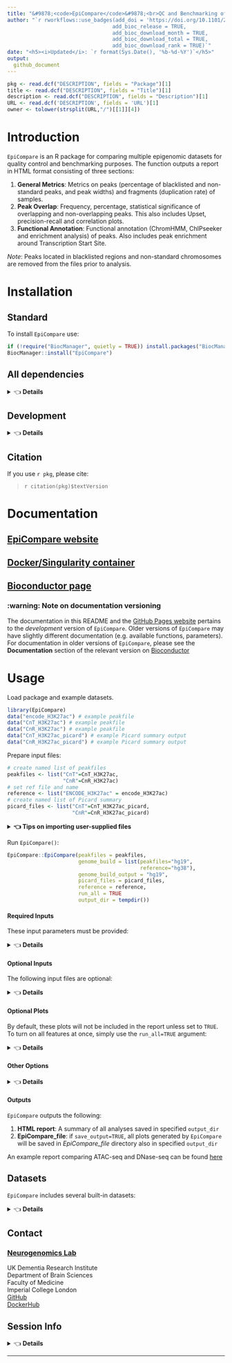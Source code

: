 ```yaml
---
title: "&#9878;<code>EpiCompare</code>&#9878;<br>QC and Benchmarking of Epigenomic Datasets"
author: "`r rworkflows::use_badges(add_doi = 'https://doi.org/10.1101/2022.07.22.501149',
                                  add_bioc_release = TRUE,
                                  add_bioc_download_month = TRUE,
                                  add_bioc_download_total = TRUE,
                                  add_bioc_download_rank = TRUE)`" 
date: "<h5><i>Updated</i>: `r format(Sys.Date(), '%b-%d-%Y')`</h5>"
output: 
  github_document
---
```


```r
pkg <- read.dcf("DESCRIPTION", fields = "Package")[1]
title <- read.dcf("DESCRIPTION", fields = "Title")[1]
description <- read.dcf("DESCRIPTION", fields = "Description")[1]
URL <- read.dcf('DESCRIPTION', fields = 'URL')[1]
owner <- tolower(strsplit(URL,"/")[[1]][4]) 
```


# Introduction

`EpiCompare` is an R package for comparing multiple epigenomic datasets
for quality control and benchmarking purposes. The function outputs a
report in HTML format consisting of three sections:

1.  **General Metrics**: Metrics on peaks (percentage of blacklisted and
    non-standard peaks, and peak widths) and fragments (duplication
    rate) of samples.
2.  **Peak Overlap**: Frequency, percentage, statistical significance of 
    overlapping and non-overlapping peaks. This also includes Upset, 
    precision-recall and correlation plots. 
3.  **Functional Annotation**: Functional annotation (ChromHMM, ChIPseeker
    and enrichment analysis) of peaks. Also includes peak enrichment
    around Transcription Start Site.

*Note*: Peaks located in blacklisted regions and non-standard chromosomes are 
removed from the files prior to analysis. 

# Installation

## Standard

To install `EpiCompare` use:

```r
if (!require("BiocManager", quietly = TRUE)) install.packages("BiocManager")
BiocManager::install("EpiCompare") 
```
## All dependencies

<details>
<summary>&#128072; <strong>Details</strong></summary>

Installing all *Imports* and *Suggests* will allow you to use the full functionality of `EpiCompare` right away, without having to stop and install extra dependencies later on. 

To install these packages as well, use:

```R
BiocManager::install("EpiCompare", dependencies=TRUE) 
```

Note that this will increase installation time, 
but it means that you won't have to worry about installing any R packages
when using functions with certain suggested dependencies

</details>

## Development 

<details>
<summary>&#128072; <strong>Details</strong></summary>
To install the development version of `EpiCompare`, use:

```R
if (!require("remotes")) install.packages("remotes")
remotes::install_github("neurogenomics/EpiCompare")
```
</details>

## Citation
 
If you use ``r pkg``, please cite: 

<!-- Modify this by editing the file: inst/CITATION  -->
> `r citation(pkg)$textVersion`


# Documentation

## [EpiCompare website](https://neurogenomics.github.io/EpiCompare) 
## [Docker/Singularity container](https://neurogenomics.github.io/EpiCompare/articles/docker)  
## [Bioconductor page](https://doi.org/doi:10.18129/B9.bioc.EpiCompare)

### :warning: Note on documentation versioning

The documentation in this README and the [GitHub Pages website](https://neurogenomics.github.io/EpiCompare/)
pertains to the *development* version of `EpiCompare`.
Older versions of `EpiCompare` may have slightly different documentation
(e.g. available functions, parameters). For documentation in older versions of 
`EpiCompare`, please see the **Documentation** section of the relevant
 version on [Bioconductor](https://doi.org/doi:10.18129/B9.bioc.EpiCompare) 
 

# Usage

Load package and example datasets.

```r
library(EpiCompare)
data("encode_H3K27ac") # example peakfile
data("CnT_H3K27ac") # example peakfile
data("CnR_H3K27ac") # example peakfile
data("CnT_H3K27ac_picard") # example Picard summary output
data("CnR_H3K27ac_picard") # example Picard summary output
```

Prepare input files: 

```r
# create named list of peakfiles 
peakfiles <- list("CnT"=CnT_H3K27ac, 
                  "CnR"=CnR_H3K27ac) 
# set ref file and name 
reference <- list("ENCODE_H3K27ac" = encode_H3K27ac) 
# create named list of Picard summary
picard_files <- list("CnT"=CnT_H3K27ac_picard, 
                     "CnR"=CnR_H3K27ac_picard) 
```

<details>
<summary><strong>&#128072; Tips on importing user-supplied files</strong></summary>

`EpiCompare::gather_files` is helpful for identifying and importing 
peak or picard files.
```r
# To import BED files as GRanges object
peakfiles <- EpiCompare::gather_files(dir = "path/to/peaks/", 
                                      type = "peaks.stringent")
# EpiCompare alternatively accepts paths (to BED files) as input 
peakfiles <- list(sample1="/path/to/peaks/file1_peaks.stringent.bed", 
                  sample2="/path/to/peaks/file2_peaks.stringent.bed")
# To import Picard summary output txt file as data frame
picard_files <- EpiCompare::gather_files(dir = "path/to/peaks", 
                                         type = "picard")
```
</details>

Run `EpiCompare()`:

```r
EpiCompare::EpiCompare(peakfiles = peakfiles,
                       genome_build = list(peakfiles="hg19",
                                           reference="hg38"),
                       genome_build_output = "hg19", 
                       picard_files = picard_files,
                       reference = reference,
                       run_all = TRUE
                       output_dir = tempdir())
```

#### Required Inputs

These input parameters must be provided:

<details>
<summary>&#128072; <strong>Details</strong></summary>

-   `peakfiles` : Peakfiles you want to analyse. EpiCompare accepts
    peakfiles as GRanges object and/or as paths to BED files. Files must
    be listed and named using `list()`.
    E.g. `list("name1"=peakfile1, "name2"=peakfile2)`.
-   `genome_build` : A named list indicating the human genome build used to 
    generate each of the following inputs:
    -   `peakfiles` : Genome build for the `peakfiles` input. Assumes genome build
    is the same for each element in the `peakfiles` list.
    -   `reference` : Genome build for the `reference` input.
    -   `blacklist` : Genome build for the `blacklist` input. <br>
    E.g. `genome_build = list(peakfiles="hg38", reference="hg19", blacklist="hg19")`
-   `genome_build_output` Genome build to standardise all inputs to. Liftovers 
    will be performed automatically as needed. Default is "hg19".
-   `blacklist` : Peakfile as GRanges object specifying genomic regions
    that have anomalous and/or unstructured signals independent of the
    cell-line or experiment. For human hg19 and hg38 genome, use
    built-in data `data(hg19_blacklist)` and `data(hg38_blacklist)`
    respectively. For mouse mm10 genome, use built-in data `data(mm10_blacklist)`.
-   `output_dir` : Please specify the path to directory, where all
    `EpiCompare` outputs will be saved.
    
</details>

#### Optional Inputs

The following input files are optional: 

<details>
<summary>&#128072; <strong>Details</strong></summary>

-   `picard_files` : A list of summary metrics output from 
    [Picard](https://broadinstitute.github.io/picard/). *Picard MarkDuplicates* 
    can be used to identify the duplicate reads amongst the alignment. This tool 
    generates a summary output, normally with the ending 
    *.markdup.MarkDuplicates.metrics.txt*. If this input is provided, metrics on 
    fragments (e.g. mapped fragments and duplication rate) will be included 
    in the report. Files must be in data.frame format and listed using `list()` 
    and named using `names()`. To import Picard duplication metrics (.txt file) 
    into R as data frame, use
    `picard <- read.table("/path/to/picard/output", header = TRUE, fill = TRUE)`.
-   `reference` : Reference peak file(s) is used in `stat_plot` and
    `chromHMM_plot`. File must be in `GRanges` object, listed and named
    using `list("reference_name" = GRanges_obect)`. If more than one reference 
    is specified, `EpiCompare` outputs individual reports for each reference.
    However, please note that this can take awhile. 
    
</details>

#### Optional Plots

By default, these plots will not be included in the report unless set to `TRUE`.
To turn on all features at once, simply use the `run_all=TRUE` argument:

<details>
<summary>&#128072; <strong>Details</strong></summary>

-   `upset_plot` : Upset plot of overlapping peaks between samples.
-   `stat_plot` : included only if a `reference` dataset is provided.
    The plot shows statistical significance (p/q-values) of sample peaks
    that are overlapping/non-overlapping with the `reference` dataset.
-   `chromHMM_plot` : ChromHMM annotation of peaks. If a `reference`
    dataset is provided, ChromHMM annotation of overlapping and
    non-overlapping peaks with the `reference` is also included in the
    report.
-   `chipseeker_plot` : ChIPseeker annotation of peaks.
-   `enrichment_plot` : KEGG pathway and GO enrichment analysis of
    peaks.
-   `tss_plot` : Peak frequency around (+/- 3000bp) transcriptional
    start site. Note that it may take awhile to generate this plot for
    large sample sizes.
-   `precision_recall_plot` : Plot showing the precision-recall score across 
    the peak calling stringency thresholds. 
-   `corr_plot` : Plot showing the correlation between the quantiles when the
    genome is binned at a set size. These quantiles are based on the intensity 
    of the peak, dependent on the peak caller used (q-value for MACS2). 

</details>

#### Other Options

<details>
<summary>&#128072; <strong>Details</strong></summary>

-   `chromHMM_annotation` : Cell-line annotation for ChromHMM. Default
    is K562. Options are:
    -   "K562" = K-562 cells
    -   "Gm12878" = Cellosaurus cell-line GM12878
    -   "H1hesc" = H1 Human Embryonic Stem Cell
    -   "Hepg2" = Hep G2 cell
    -   "Hmec" = Human Mammary Epithelial Cell
    -   "Hsmm" = Human Skeletal Muscle Myoblasts
    -   "Huvec" = Human Umbilical Vein Endothelial Cells
    -   "Nhek" = Normal Human Epidermal Keratinocytes
    -   "Nhlf" = Normal Human Lung Fibroblasts
-   `interact` : By default, all heatmaps (percentage overlap and
    ChromHMM heatmaps) in the report will be interactive. If set FALSE,
    all heatmaps will be static. N.B. If `interact=TRUE`, interactive
    heatmaps will be saved as html files, which may take time for larger
    sample sizes.
-   `output_filename` : By default, the report is named *EpiCompare.html*.
    You can specify the file name of the report here.
-   `output_timestamp` : By default FALSE. If TRUE, the filename of the
    report includes the date.
    
</details>

#### Outputs

`EpiCompare` outputs the following:

1.  **HTML report**: A summary of all analyses saved in specified
    `output_dir`
2.  **EpiCompare_file**: if `save_output=TRUE`, all plots generated by
    `EpiCompare` will be saved in *EpiCompare_file* directory also in
    specified `output_dir`

An example report comparing ATAC-seq and DNase-seq can be found
[here](https://neurogenomics.github.io/EpiCompare/articles/example_report)

## Datasets 

`EpiCompare` includes several built-in datasets:

<details>
<summary>&#128072; <strong>Details</strong></summary>

-   `encode_H3K27ac`: Human H3K27ac peak file generated with ChIP-seq using K562
cell-line. Taken from [ENCODE](https://www.encodeproject.org/files/ENCFF044JNJ/)
project. For more information, run `?encode_H3K27ac`.  
-   `CnT_H3K27ac`: Human H3K27ac peak file generated with CUT&Tag using K562 
cell-line from [Kaya-Okur et al., (2019)](https://trace.ncbi.nlm.nih.gov/Traces/sra/?run=SRR8383507). For more
information, run `?CnT_H3K27ac`. 
-   `CnR_H3K27ac`: Human H3K27ac peak file generated with CUT&Run using K562 
cell-line from [Meers et al., (2019)](https://trace.ncbi.nlm.nih.gov/Traces/sra/?run=SRR8581604).
For more details, run `?CnR_H3K27ac`. 

</details>

## Contact

### [Neurogenomics Lab](https://www.neurogenomics.co.uk/inst/report/EpiCompare.html)

UK Dementia Research Institute  
Department of Brain Sciences  
Faculty of Medicine  
Imperial College London  
[GitHub](https://github.com/neurogenomics)  
[DockerHub](https://hub.docker.com/orgs/neurogenomicslab)

## Session Info

<details>
<summary>&#128072; <strong>Details</strong></summary>

```r
utils::sessionInfo()
```
</details>
<hr>
